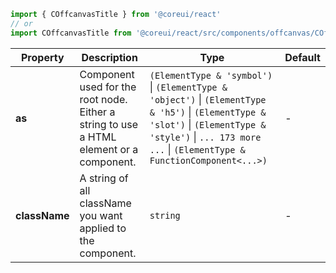 
```jsx
import { COffcanvasTitle } from '@coreui/react'
// or
import COffcanvasTitle from '@coreui/react/src/components/offcanvas/COffcanvasTitle'
```

| Property | Description | Type | Default |
| --- | --- | --- | --- |
| **as** | Component used for the root node. Either a string to use a HTML element or a component. | `(ElementType & 'symbol')` \| `(ElementType & 'object')` \| `(ElementType & 'h5')` \| `(ElementType & 'slot')` \| `(ElementType & 'style')` \| `... 173 more ...` \| `(ElementType & FunctionComponent<...>)` | - |
| **className** | A string of all className you want applied to the component. | `string` | - |
